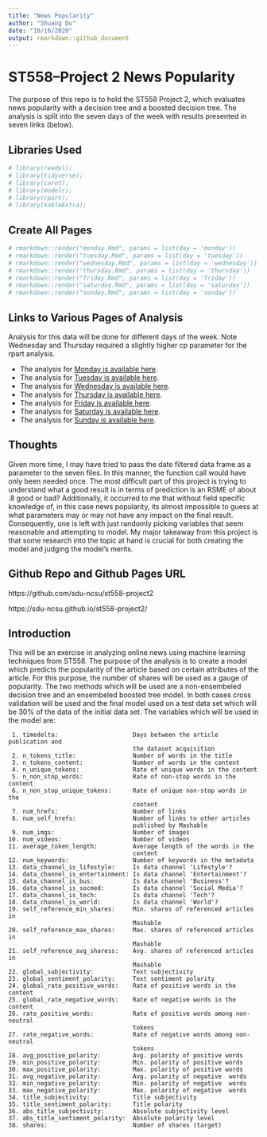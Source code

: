 ```yaml
---
title: "News Popularity"
author: "Shuang Du"
date: "10/16/2020"
output: rmarkdown::github_document
---
```


# ST558--Project 2 News Popularity

The purpose of this repo is to hold the ST558 Project 2, which evaluates news popularity with a decision tree and a boosted decision tree. The analysis is split into the seven days of the week with results presented in seven links (below).

## Libraries Used

```r
# library(readxl);
# library(tidyverse);
# library(caret);
# library(modelr);
# library(rpart);
# library(kableExtra);
```

## Create All Pages

```r

# rmarkdown::render("monday.Rmd", params = list(day = 'monday'))
# rmarkdown::render("tuesday.Rmd", params = list(day = 'tuesday'))
# rmarkdown::render("wednesday.Rmd", params = list(day = 'wednesday'))
# rmarkdown::render("thursday.Rmd", params = list(day = 'thursday'))
# rmarkdown::render("friday.Rmd", params = list(day = 'friday'))
# rmarkdown::render("saturday.Rmd", params = list(day = 'saturday'))
# rmarkdown::render("sunday.Rmd", params = list(day = 'sunday'))

```


## Links to Various Pages of Analysis

Analysis for this data will be done for different days of the week. Note Wednesday and Thursday required a slightly higher cp parameter for the rpart analysis. 

- The analysis for [Monday is available here](monday.md).
- The analysis for [Tuesday is available here](tuesday.md).
- The analysis for [Wednesday is available here](wednesday.md). 
- The analysis for [Thursday is available here](thursday.md). 
- The analysis for [Friday is available here](friday.md). 
- The analysis for [Saturday is available here](saturday.md). 
- The analysis for [Sunday is available here](sunday.md). 

## Thoughts

Given more time, I may have tried to pass the date filtered data frame as a parameter to the seven files. In this manner, the function call would have only been needed once. The most difficult part of this project is trying to understand what a good result is in terms of prediction is an RSME of about .8 good or bad? Additionally, it occurred to me that without field specific knowledge of, in this case news popularity, its almost impossible to guess at what parameters may or may not have any impact on the final result. Consequently, one is left with just randomly picking variables that seem reasonable and attempting to model. My major takeaway from this project is that some research into the topic at hand is crucial for both creating the model and judging the model's merits.


## Github Repo and Github Pages URL

https://github.com/sdu-ncsu/st558-project2

https://sdu-ncsu.github.io/st558-project2/

## Introduction

This will be an exercise in analyzing online news using machine learning techniques from ST558. The purpose of the analysis is to create a model which predicts the popularity of the article based on certain attributes of the article. For this purpose, the number of shares will be used as a gauge of popularity. The two methods which will be used are a non-ensembeled decision tree and an ensembeled boosted tree model. In both cases cross validation will be used and the final model used on a test data set which will be 30% of the data of the initial data set. The variables which will be used in the model are:


     1. timedelta:                     Days between the article publication and
                                       the dataset acquisition
     2. n_tokens_title:                Number of words in the title
     3. n_tokens_content:              Number of words in the content
     4. n_unique_tokens:               Rate of unique words in the content
     5. n_non_stop_words:              Rate of non-stop words in the content
     6. n_non_stop_unique_tokens:      Rate of unique non-stop words in the
                                       content
     7. num_hrefs:                     Number of links
     8. num_self_hrefs:                Number of links to other articles
                                       published by Mashable
     9. num_imgs:                      Number of images
    10. num_videos:                    Number of videos
    11. average_token_length:          Average length of the words in the
                                       content
    12. num_keywords:                  Number of keywords in the metadata
    13. data_channel_is_lifestyle:     Is data channel 'Lifestyle'?
    14. data_channel_is_entertainment: Is data channel 'Entertainment'?
    15. data_channel_is_bus:           Is data channel 'Business'?
    16. data_channel_is_socmed:        Is data channel 'Social Media'?
    17. data_channel_is_tech:          Is data channel 'Tech'?
    18. data_channel_is_world:         Is data channel 'World'?
    19. self_reference_min_shares:     Min. shares of referenced articles in
                                       Mashable
    20. self_reference_max_shares:     Max. shares of referenced articles in
                                       Mashable
    21. self_reference_avg_sharess:    Avg. shares of referenced articles in
                                       Mashable
    22. global_subjectivity:           Text subjectivity
    23. global_sentiment_polarity:     Text sentiment polarity
    24. global_rate_positive_words:    Rate of positive words in the content
    25. global_rate_negative_words:    Rate of negative words in the content
    26. rate_positive_words:           Rate of positive words among non-neutral
                                       tokens
    27. rate_negative_words:           Rate of negative words among non-neutral
                                       tokens
    28. avg_positive_polarity:         Avg. polarity of positive words
    29. min_positive_polarity:         Min. polarity of positive words
    30. max_positive_polarity:         Max. polarity of positive words
    31. avg_negative_polarity:         Avg. polarity of negative  words
    32. min_negative_polarity:         Min. polarity of negative  words
    33. max_negative_polarity:         Max. polarity of negative  words
    34. title_subjectivity:            Title subjectivity
    35. title_sentiment_polarity:      Title polarity
    36. abs_title_subjectivity:        Absolute subjectivity level
    37. abs_title_sentiment_polarity:  Absolute polarity level
    38. shares:                        Number of shares (target)



